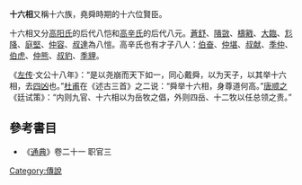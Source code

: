 '''十六相'''又稱十六族，堯舜時期的十六位賢臣。

十六相又分[[高阳氏|高阳氏]]的后代八恺和[[高辛氏|高辛氏]]的后代八元。[[蒼舒|蒼舒]]、[[隤敳|隤敳]]、[[檮戭|檮戭]]、[[大臨|大臨]]、[[尨降|尨降]]、[[庭堅|庭堅]]、[[仲容|仲容]]、[[叔達|叔達]]為八愷。高辛氏也有才子八人：[[伯奋|伯奋]]、[[仲堪|仲堪]]、[[叔献|叔献]]、[[季仲|季仲]]、[[伯虎|伯虎]]、[[仲熊|仲熊]]、[[叔豹|叔豹]]、[[季貍|季貍]]。

《[[左传|左传]]·文公十八年》：“是以尧崩而天下如一，同心戴舜，以为天子，以其举十六相，去[[四凶|四凶]]也。”[[杜甫|杜甫]]在《述古三首》之二说：“舜举十六相，身尊道何高。”[[唐顺之|唐顺之]]《廷试策》：“内则九官、十六相以为岳牧之倡，外则四岳、十二牧以任总领之责。”  

==參考書目==
*《[[通典|通典]]》卷二十一  职官三
[[Category:傳說|Category:傳說]]